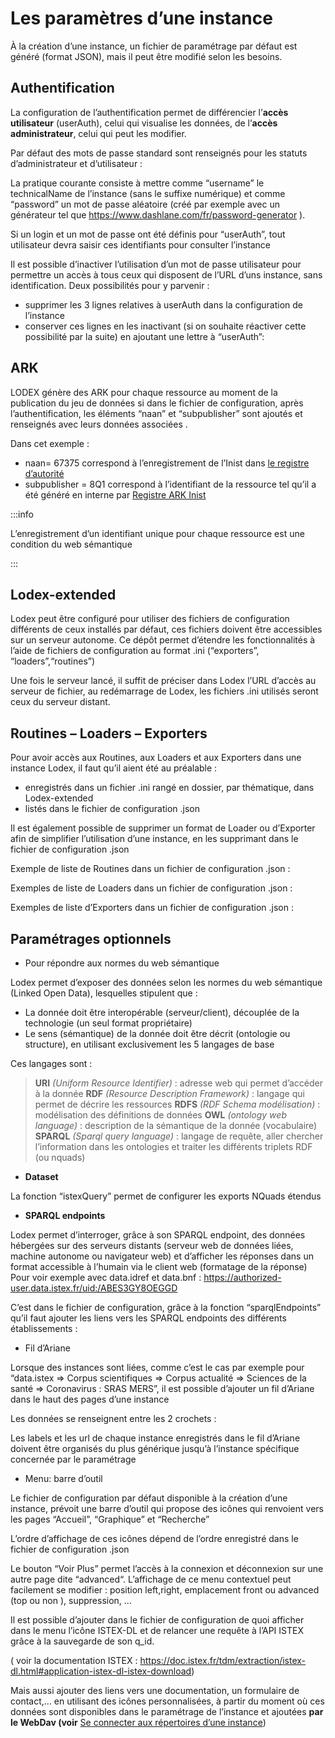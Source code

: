 

# Les paramètres d’une instance

À la création d’une instance, un fichier de paramétrage par défaut est généré (format JSON), mais il peut être modifié selon les besoins.

## Authentification

La configuration de l’authentification permet de différencier l’**accès utilisateur** (userAuth),
celui qui visualise les données, de l’**accès administrateur**, celui qui peut les modifier.

Par défaut des mots de passe standard sont renseignés pour les statuts d’administrateur et d’utilisateur :

<CenteredImage src={authentification} alt="" />

La pratique courante consiste à mettre comme “username” le technicalName de l’instance (sans le suffixe numérique)
et comme “password” un mot de passe aléatoire (créé par exemple avec un générateur tel que https://www.dashlane.com/fr/password-generator ).

Si un login et un mot de passe ont été définis pour “userAuth”,
tout utilisateur devra saisir ces identifiants pour consulter l’instance

<CenteredImage src={lodexConnexion} alt="" />

Il est possible d’inactiver l’utilisation d’un mot de passe utilisateur pour permettre un accès
à tous ceux qui disposent de l’URL d’uns instance, sans identification.
Deux possibilités pour y parvenir :

- supprimer les 3 lignes relatives à userAuth dans la configuration de l’instance
- conserver ces lignes en les inactivant (si on souhaite réactiver cette possibilité par la suite)
  en ajoutant une lettre à “userAuth”:

<CenteredImage src={authentification2} alt="" />

## ARK

LODEX génère des ARK pour chaque ressource au moment de la publication du jeu de données si dans le fichier de configuration,
après l’authentification, les éléments “naan”  et “subpublisher”   sont ajoutés et renseignés avec leurs données associées .

Dans cet exemple :

<CenteredImage src={ark} alt="" />

- naan= 67375 correspond à l’enregistrement de l’Inist dans [le registre d’autorité](https://n2t.net/e/pub/naan_table.html)
- subpublisher = 8Q1 correspond à l’identifiant de la ressource tel qu’il a été généré en interne par [Registre ARK Inist](http://vpezark.intra.inist.fr:35268/#/)

:::info

L’enregistrement d’un identifiant unique pour chaque ressource est une condition du web sémantique

:::

## Lodex-extended

Lodex peut être configuré pour utiliser des fichiers de configuration différents de ceux installés par défaut,
ces fichiers doivent être accessibles sur un serveur autonome.
Ce dépôt permet d’étendre les fonctionnalités  à l’aide de fichiers de configuration au format .ini (“exporters”, “loaders”,“routines”)

Une fois le serveur lancé, il suffit de préciser dans Lodex l’URL d’accès au serveur de fichier,
au redémarrage de Lodex, les fichiers .ini utilisés seront ceux du serveur distant.

<CenteredImage src={extended} alt="" />

## Routines – Loaders – Exporters

Pour avoir accès aux Routines, aux Loaders et aux Exporters dans une instance Lodex, il faut qu’il aient été au préalable :

- enregistrés dans un fichier .ini rangé en dossier, par thématique, dans Lodex-extended
- listés dans le fichier de configuration .json

Il est également possible de supprimer un format de Loader ou d’Exporter afin de simplifier l’utilisation d’une instance,
en les supprimant dans le fichier de configuration .json

Exemple de liste de Routines dans un fichier de configuration .json :

<CenteredImage src={routines} alt="" />

Exemples de liste de Loaders dans un fichier de configuration .json :

<CenteredImage src={loaders} alt="" />

Exemples de liste d’Exporters dans un fichier de configuration .json :

<CenteredImage src={exporters} alt="" />

## Paramétrages optionnels

- Pour répondre aux normes du web sémantique

Lodex permet d’exposer des données selon les normes du web sémantique (Linked Open Data), lesquelles stipulent que :

- La donnée doit être interopérable (serveur/client), découplée de la technologie (un seul format propriétaire)
- Le sens (sémantique) de la donnée doit être décrit (ontologie ou structure), en utilisant exclusivement les 5 langages de base

Ces langages sont :

> **URI** *(Uniform Resource Identifier)* : adresse web qui permet d’accéder à la donnée
> **RDF** *(Resource Description Framework)* : langage qui permet de décrire les ressources
> **RDFS** *(RDF Schema modélisation)* :  modélisation des définitions de données
> **OWL** *(ontology web language)* :  description de la sémantique de la donnée (vocabulaire)
> **SPARQL** *(Sparql query language)* : langage de requête, aller chercher l’information dans les ontologies
> et traiter les différents triplets RDF (ou nquads)

- **Dataset**

La fonction “istexQuery” permet de configurer les exports NQuads étendus

<CenteredImage src={dataset} alt="" />

- **SPARQL endpoints**

Lodex permet d’interroger, grâce à son SPARQL endpoint, des données hébergées sur des serveurs distants
(serveur web de données liées, machine autonome ou navigateur web)
et d’afficher les réponses dans un format accessible à l’humain via le client web (formatage de la réponse)
Pour voir exemple avec data.idref et data.bnf : https://authorized-user.data.istex.fr/uid:/ABES3GY8OEGGD

C’est dans le fichier de configuration,
grâce à la fonction “sparqlEndpoints” qu’il faut ajouter les liens vers les SPARQL endpoints des différents établissements :

<CenteredImage src={sparql} alt="" />

- Fil d’Ariane

Lorsque des instances sont liées,
comme c’est le cas par exemple pour “data.istex => Corpus scientifiques => Corpus actualité => Sciences de la santé => Coronavirus : SRAS MERS”,
il est possible d’ajouter un fil d’Ariane dans le haut des pages d’une instance

Les données se renseignent entre les 2 crochets :

<CenteredImage src={ariane} alt="" />

Les labels et les url de chaque instance enregistrés dans le fil d’Ariane doivent être organisés
du plus générique jusqu’à l’instance spécifique concernée par le paramétrage

<CenteredImage src={ariane21} alt="" />

- Menu: barre d’outil

Le fichier de configuration par défaut disponible à la création d’une instance,
prévoit une barre d’outil qui propose des icônes qui renvoient vers les pages “Accueil”, “Graphique” et “Recherche”

<CenteredImage src={outils} alt="" />

L’ordre d’affichage de ces icônes dépend de l’ordre enregistré dans le fichier de configuration .json

Le bouton “Voir Plus”  permet l’accès à la connexion et déconnexion sur une autre page dite “advanced“.
L’affichage de ce menu contextuel peut facilement se modifier : position left,right,
emplacement front ou advanced (top ou non ), suppression, …

<CenteredImage src={menu} alt="" />

<CenteredImage src={menu2} alt="" />

Il est possible d’ajouter dans le fichier de configuration de quoi afficher dans le menu l’icône ISTEX-DL
et de relancer une requête à l’API ISTEX grâce à la sauvegarde de son q_id.

( voir la documentation ISTEX : https://doc.istex.fr/tdm/extraction/istex-dl.html#application-istex-dl-istex-download)

<CenteredImage src={ISTEXDL} alt="" />

Mais aussi ajouter des liens vers une documentation, un formulaire de contact,… en utilisant des icônes personnalisées,
à partir du moment où ces données sont disponibles dans le paramétrage de l’instance et ajoutées **par le WebDav
(voir** [Se connecter aux répertoires d’une instance](./login-instance-repository.mdx))

<CenteredImage src={documentation} alt="" />
